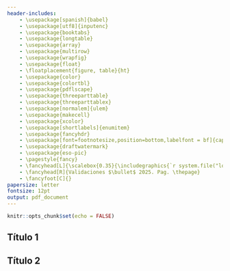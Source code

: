 ```yaml
---
header-includes:
    - \usepackage[spanish]{babel}
    - \usepackage[utf8]{inputenc}
    - \usepackage{booktabs}
    - \usepackage{longtable}
    - \usepackage{array}
    - \usepackage{multirow}
    - \usepackage{wrapfig}
    - \usepackage{float}
    - \floatplacement{figure, table}{ht}
    - \usepackage{color}
    - \usepackage{colortbl}
    - \usepackage{pdflscape}
    - \usepackage{threeparttable}
    - \usepackage{threeparttablex}
    - \usepackage[normalem]{ulem}
    - \usepackage{makecell}
    - \usepackage{xcolor}
    - \usepackage[shortlabels]{enumitem}
    - \usepackage{fancyhdr}
    - \usepackage[font=footnotesize,position=bottom,labelfont = bf]{caption}
    - \usepackage{draftwatermark} 
    - \usepackage{eso-pic}
    - \pagestyle{fancy}
    - \fancyhead[L]{\scalebox{0.35}{\includegraphics{`r system.file("logo/logo.png", package = "plantilla")`}}}
    - \fancyhead[R]{Validaciones $\bullet$ 2025. Pag. \thepage}
    - \fancyfoot[C]{}
papersize: letter
fontsize: 12pt
output: pdf_document
---
```


<!-- Modificaciones iniciales  -->

\addtolength{\headheight}{1.3cm} 
\renewcommand{\figurename}{Figura}
\renewcommand{\tablename}{Tabla}

\SetWatermarkText{DOCUMENTO DE TRABAJO DEMRE}
  \SetWatermarkFontSize{1.5cm}
  
<!-- Inicio del documento -->

\noindent\begin{minipage}[b]{.3\textwidth}
\end{minipage} 
\hfill
\begin{minipage}[b]{.8\textwidth}
\hspace{0.5cm}\vspace{7cm}
\begin{center}          
{\huge \color{white}{ 
          Validación de Bases de Datos \\
          \phantom{} \\
          \phantom{} \\
          Unidad de Análisis - DEMRE \\
          \phantom{} \\
          Fecha}}
\end{center}  
\end{minipage}
\AddToShipoutPictureBG*{\includegraphics[width=\paperwidth,height=\paperheight]{`r system.file("portada/Portada.pdf", package = "plantilla")`}}
\thispagestyle{empty}
\clearpage
  

```r
knitr::opts_chunk$set(echo = FALSE)
```

## Título 1

\newpage

## Título 2
